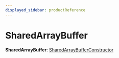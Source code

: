 ```yaml
---
displayed_sidebar: productReference
---
```



# SharedArrayBuffer

 **SharedArrayBuffer**: [SharedArrayBufferConstructor](../interfaces/SharedArrayBufferConstructor.mdx)
